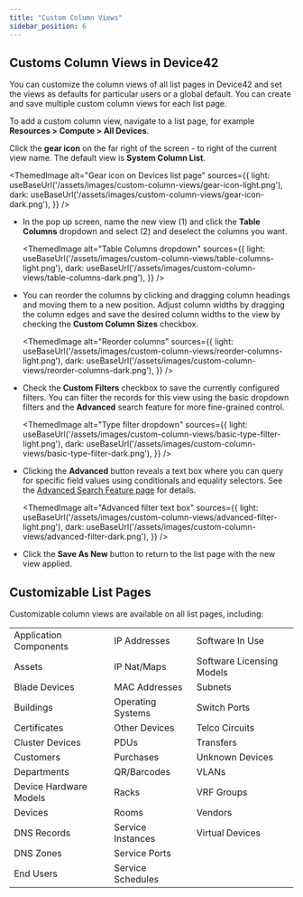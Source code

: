 ```yaml
---
title: "Custom Column Views"
sidebar_position: 6
---
```



## Customs Column Views in Device42

You can customize the column views of all list pages in Device42 and set the views as defaults for particular users or a global default. You can create and save multiple custom column views for each list page.

To add a custom column view, navigate to a list page, for example **Resources > Compute > All Devices**.

Click the **gear icon** on the far right of the screen - to right of the current view name. The default view is **System Column List**. 


<ThemedImage
  alt="Gear icon on Devices list page"
  sources={{
    light: useBaseUrl('/assets/images/custom-column-views/gear-icon-light.png'),
    dark: useBaseUrl('/assets/images/custom-column-views/gear-icon-dark.png'),
  }}
/>

- In the pop up screen, name the new view (1) and click the **Table Columns** dropdown and select (2) and deselect the columns you want.

    <ThemedImage
    alt="Table Columns dropdown"
    sources={{
        light: useBaseUrl('/assets/images/custom-column-views/table-columns-light.png'),
        dark: useBaseUrl('/assets/images/custom-column-views/table-columns-dark.png'),
    }}
    />

- You can reorder the columns by clicking and dragging column headings and moving them to a new position. Adjust column widths by dragging the column edges and save the desired column widths to the view by checking the **Custom Column Sizes** checkbox.

    <ThemedImage
    alt="Reorder columns"
    sources={{
        light: useBaseUrl('/assets/images/custom-column-views/reorder-columns-light.png'),
        dark: useBaseUrl('/assets/images/custom-column-views/reorder-columns-dark.png'),
    }}
    />

- Check the **Custom Filters** checkbox to save the currently configured filters. You can filter the records for this view using the basic dropdown filters and the **Advanced** search feature for more fine-grained control. 

    <ThemedImage
    alt="Type filter dropdown"
    sources={{
        light: useBaseUrl('/assets/images/custom-column-views/basic-type-filter-light.png'),
        dark: useBaseUrl('/assets/images/custom-column-views/basic-type-filter-dark.png'),
    }}
    />

- Clicking the **Advanced** button reveals a text box where you can query for specific field values using conditionals and equality selectors. See the [Advanced Search Feature page](getstarted/advanced-search-feature.mdx) for details.

    <ThemedImage
    alt="Advanced filter text box"
    sources={{
        light: useBaseUrl('/assets/images/custom-column-views/advanced-filter-light.png'),
        dark: useBaseUrl('/assets/images/custom-column-views/advanced-filter-dark.png'),
    }}
    />

- Click the **Save As New** button to return to the list page with the new view applied.

## Customizable List Pages

Customizable column views are available on all list pages, including:

|        |             |       |
|-------------------------|-------------------------|---------------------------|
| Application Components  | IP Addresses            | Software In Use           |
| Assets                  | IP Nat/Maps             | Software Licensing Models |
| Blade Devices           | MAC Addresses           | Subnets                   |
| Buildings               | Operating Systems       | Switch Ports              |
| Certificates            | Other Devices           | Telco Circuits            |
| Cluster Devices         | PDUs                    | Transfers                 |
| Customers               | Purchases               | Unknown Devices           |
| Departments             | QR/Barcodes             | VLANs                     |
| Device Hardware Models  | Racks                   | VRF Groups                |
| Devices                 | Rooms                   | Vendors                   |
| DNS Records             | Service Instances       | Virtual Devices           |
| DNS Zones               | Service Ports           |                           |
| End Users               | Service Schedules       |                           |